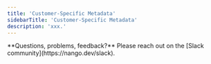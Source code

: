 ```yaml
---
title: 'Customer-Specific Metadata'
sidebarTitle: 'Customer-Specific Metadata'
description: 'xxx.'
---
```


<Info>
**Questions, problems, feedback?** Please reach out on the [Slack community](https://nango.dev/slack).
</Info>